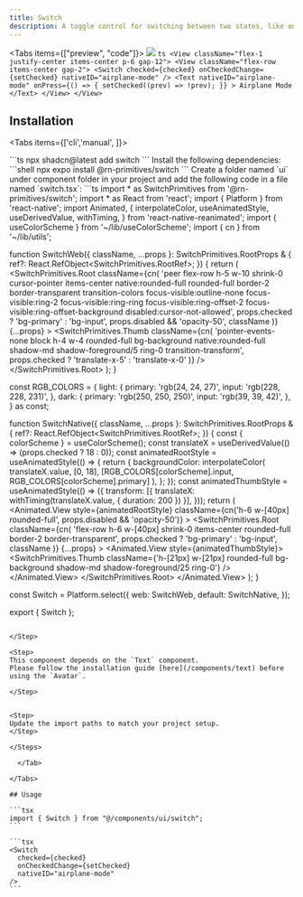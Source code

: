 ```yaml
---
title: Switch
description: A toggle control for switching between two states, like on/off.
---
```


<Tabs items={["preview", "code"]}>
  <Tab value="preview">![](./preview/switch.png)</Tab>
  <Tab value="code">
    ```ts
    <View className="flex-1 justify-center items-center p-6 gap-12">
      <View className="flex-row items-center gap-2">
        <Switch
          checked={checked}
          onCheckedChange={setChecked}
          nativeID="airplane-mode"
        />
        <Text
          nativeID="airplane-mode"
          onPress={() => {
            setChecked((prev) => !prev);
          }}
        >
          Airplane Mode
        </Text>
      </View>
    </View>
    ```
  </Tab>
</Tabs>

## Installation

<Tabs items={['cli','manual', ]}>
 
  <Tab value="cli">
  ```ts
npx shadcn@latest add switch
```
  </Tab>
  <Tab value="manual">
   
<Steps>

<Step>
Install the following dependencies:
```shell
npx expo install @rn-primitives/switch
```

</Step>
<Step>
Create a folder named `ui` under component folder in your project and add the following code in a file named `switch.tsx`:
```ts
import * as SwitchPrimitives from '@rn-primitives/switch';
import * as React from 'react';
import { Platform } from 'react-native';
import Animated, {
  interpolateColor,
  useAnimatedStyle,
  useDerivedValue,
  withTiming,
} from 'react-native-reanimated';
import { useColorScheme } from '~/lib/useColorScheme';
import { cn } from '~/lib/utils';

function SwitchWeb({
  className,
  ...props
}: SwitchPrimitives.RootProps & {
  ref?: React.RefObject<SwitchPrimitives.RootRef>;
}) {
  return (
    <SwitchPrimitives.Root
      className={cn(
        'peer flex-row h-5 w-10 shrink-0 cursor-pointer items-center native:rounded-full rounded-full border-2 border-transparent transition-colors focus-visible:outline-none focus-visible:ring-2 focus-visible:ring-ring focus-visible:ring-offset-2 focus-visible:ring-offset-background disabled:cursor-not-allowed',
        props.checked ? 'bg-primary' : 'bg-input',
        props.disabled && 'opacity-50',
        className
      )}
      {...props}
    >
      <SwitchPrimitives.Thumb
        className={cn(
          'pointer-events-none block h-4 w-4 rounded-full bg-background native:rounded-full shadow-md shadow-foreground/5 ring-0 transition-transform',
          props.checked ? 'translate-x-5' : 'translate-x-0'
        )}
      />
    </SwitchPrimitives.Root>
  );
}

const RGB_COLORS = {
  light: {
    primary: 'rgb(24, 24, 27)',
    input: 'rgb(228, 228, 231)',
  },
  dark: {
    primary: 'rgb(250, 250, 250)',
    input: 'rgb(39, 39, 42)',
  },
} as const;

function SwitchNative({
  className,
  ...props
}: SwitchPrimitives.RootProps & {
  ref?: React.RefObject<SwitchPrimitives.RootRef>;
}) {
  const { colorScheme } = useColorScheme();
  const translateX = useDerivedValue(() => (props.checked ? 18 : 0));
  const animatedRootStyle = useAnimatedStyle(() => {
    return {
      backgroundColor: interpolateColor(
        translateX.value,
        [0, 18],
        [RGB_COLORS[colorScheme].input, RGB_COLORS[colorScheme].primary]
      ),
    };
  });
  const animatedThumbStyle = useAnimatedStyle(() => ({
    transform: [{ translateX: withTiming(translateX.value, { duration: 200 }) }],
  }));
  return (
    <Animated.View
      style={animatedRootStyle}
      className={cn('h-6 w-[40px] rounded-full', props.disabled && 'opacity-50')}
    >
      <SwitchPrimitives.Root
        className={cn(
          'flex-row h-6 w-[40px] shrink-0 items-center rounded-full border-2 border-transparent',
          props.checked ? 'bg-primary' : 'bg-input',
          className
        )}
        {...props}
      >
        <Animated.View style={animatedThumbStyle}>
          <SwitchPrimitives.Thumb
            className={'h-[21px] w-[21px] rounded-full bg-background shadow-md shadow-foreground/25 ring-0'}
          />
        </Animated.View>
      </SwitchPrimitives.Root>
    </Animated.View>
  );
}

const Switch = Platform.select({
  web: SwitchWeb,
  default: SwitchNative,
});

export { Switch };

````

</Step>

<Step>
This component depends on the `Text` component.
Please follow the installation guide [here](/components/text) before using the `Avatar`.

</Step>


<Step>
Update the import paths to match your project setup.
</Step>

</Steps>
  
  </Tab>

</Tabs>

## Usage

```tsx
import { Switch } from "@/components/ui/switch";
```

```tsx
<Switch
  checked={checked}
  onCheckedChange={setChecked}
  nativeID="airplane-mode"
/>
```
